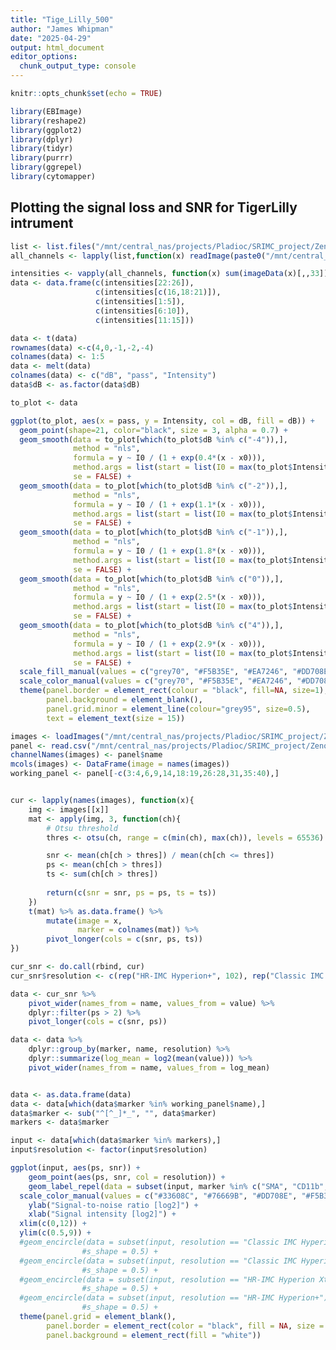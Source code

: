 ```yaml
---
title: "Tige_Lilly_500"
author: "James Whipman"
date: "2025-04-29"
output: html_document
editor_options: 
  chunk_output_type: console
---
```


```r
knitr::opts_chunk$set(echo = TRUE)
```

```r
library(EBImage)
library(reshape2)
library(ggplot2)
library(dplyr)
library(tidyr)
library(purrr)
library(ggrepel)
library(cytomapper)
```


## Plotting the signal loss and SNR for TigerLilly intrument
```r
list <- list.files("/mnt/central_nas/projects/Pladioc/SRIMC_project/Zenodo/Extended_Data_3/IMC_system_comparison/img_dB/")
all_channels <- lapply(list,function(x) readImage(paste0("/mnt/central_nas/projects/Pladioc/SRIMC_project/Zenodo/Extended_Data_3/IMC_system_comparison/img_dB/", x)))
```

```r

intensities <- vapply(all_channels, function(x) sum(imageData(x)[,,33]), numeric(1))
data <- data.frame(c(intensities[22:26]),
                   c(intensities[c(16,18:21)]),
                   c(intensities[1:5]),
                   c(intensities[6:10]),
                   c(intensities[11:15]))

data <- t(data)
rownames(data) <-c(4,0,-1,-2,-4)
colnames(data) <- 1:5
data <- melt(data)
colnames(data) <- c("dB", "pass", "Intensity")
data$dB <- as.factor(data$dB)
```


```r
to_plot <- data

ggplot(to_plot, aes(x = pass, y = Intensity, col = dB, fill = dB)) +
  geom_point(shape=21, color="black", size = 3, alpha = 0.7) +
  geom_smooth(data = to_plot[which(to_plot$dB %in% c("-4")),],
              method = "nls", 
              formula = y ~ I0 / (1 + exp(0.4*(x - x0))), 
              method.args = list(start = list(I0 = max(to_plot$Intensity), x0 = median(to_plot$pass))),
              se = FALSE) +
  geom_smooth(data = to_plot[which(to_plot$dB %in% c("-2")),],
              method = "nls", 
              formula = y ~ I0 / (1 + exp(1.1*(x - x0))), 
              method.args = list(start = list(I0 = max(to_plot$Intensity), x0 = median(to_plot$pass))),
              se = FALSE) +
  geom_smooth(data = to_plot[which(to_plot$dB %in% c("-1")),],
              method = "nls", 
              formula = y ~ I0 / (1 + exp(1.8*(x - x0))), 
              method.args = list(start = list(I0 = max(to_plot$Intensity), x0 = median(to_plot$pass))),
              se = FALSE) +
  geom_smooth(data = to_plot[which(to_plot$dB %in% c("0")),],
              method = "nls", 
              formula = y ~ I0 / (1 + exp(2.5*(x - x0))), 
              method.args = list(start = list(I0 = max(to_plot$Intensity), x0 = median(to_plot$pass))),
              se = FALSE) +
  geom_smooth(data = to_plot[which(to_plot$dB %in% c("4")),],
              method = "nls", 
              formula = y ~ I0 / (1 + exp(2.9*(x - x0))), 
              method.args = list(start = list(I0 = max(to_plot$Intensity), x0 = median(to_plot$pass))),
              se = FALSE) +
  scale_fill_manual(values = c("grey70", "#F5B35E", "#EA7246", "#DD708E", "#33608C")) +
  scale_color_manual(values = c("grey70", "#F5B35E", "#EA7246", "#DD708E", "#33608C")) +
  theme(panel.border = element_rect(colour = "black", fill=NA, size=1),
        panel.background = element_blank(),
        panel.grid.minor = element_line(colour="grey95", size=0.5),
        text = element_text(size = 15))

```


```r
images <- loadImages("/mnt/central_nas/projects/Pladioc/SRIMC_project/Zenodo/Extended_Data_3/IMC_system_comparison/img_SNR/")
panel <- read.csv("/mnt/central_nas/projects/Pladioc/SRIMC_project/Zenodo/Extended_Data_3/IMC_system_comparison/panel.csv")
channelNames(images) <- panel$name
mcols(images) <- DataFrame(image = names(images))
working_panel <- panel[-c(3:4,6,9,14,18:19,26:28,31,35:40),]


cur <- lapply(names(images), function(x){
    img <- images[[x]]
    mat <- apply(img, 3, function(ch){
        # Otsu threshold
        thres <- otsu(ch, range = c(min(ch), max(ch)), levels = 65536)

        snr <- mean(ch[ch > thres]) / mean(ch[ch <= thres])
        ps <- mean(ch[ch > thres])
        ts <- sum(ch[ch > thres])
        
        return(c(snr = snr, ps = ps, ts = ts))
    })
    t(mat) %>% as.data.frame() %>% 
        mutate(image = x,
               marker = colnames(mat)) %>% 
        pivot_longer(cols = c(snr, ps, ts))
})

cur_snr <- do.call(rbind, cur)
cur_snr$resolution <- c(rep("HR-IMC Hyperion+", 102), rep("Classic IMC Hyperion+", 102), rep("Classic IMC Hyperion Xti", 102), rep("HR-IMC Hyperion Xti", 102))

data <- cur_snr %>% 
    pivot_wider(names_from = name, values_from = value) %>%
    dplyr::filter(ps > 2) %>%
    pivot_longer(cols = c(snr, ps))

data <- data %>% 
    dplyr::group_by(marker, name, resolution) %>%
    dplyr::summarize(log_mean = log2(mean(value))) %>%
    pivot_wider(names_from = name, values_from = log_mean)


data <- as.data.frame(data)
data <- data[which(data$marker %in% working_panel$name),]
data$marker <- sub("^[^_]*_", "", data$marker)
markers <- data$marker

input <- data[which(data$marker %in% markers),]
input$resolution <- factor(input$resolution)

ggplot(input, aes(ps, snr)) +
    geom_point(aes(ps, snr, col = resolution)) +
    geom_label_repel(data = subset(input, marker %in% c("SMA", "CD11b", "FoxP3")), aes(ps, snr, label = marker, col = resolution)) +
  scale_color_manual(values = c("#33608C", "#76669B", "#DD708E", "#F5B35E")) +
    ylab("Signal-to-noise ratio [log2]") +
    xlab("Signal intensity [log2]") +
  xlim(c(0,12)) +
  ylim(c(0.5,9)) +
  #geom_encircle(data = subset(input, resolution == "Classic IMC Hyperion Xti"), color = NA, fill = alpha("#33608C", 0.1),
                #s_shape = 0.5) +
  #geom_encircle(data = subset(input, resolution == "Classic IMC Hyperion+"), color = NA, fill = alpha("#76669B", 0.1),
                #s_shape = 0.5) +
  #geom_encircle(data = subset(input, resolution == "HR-IMC Hyperion Xti"), color = NA, fill = alpha("#DD708E", 0.1),
                #s_shape = 0.5) +
  #geom_encircle(data = subset(input, resolution == "HR-IMC Hyperion+"), color = NA, fill = alpha("#F5B35E", 0.1),
                #s_shape = 0.5) +
  theme(panel.grid = element_blank(),
        panel.border = element_rect(color = "black", fill = NA, size = 1),
        panel.background = element_rect(fill = "white")) 

```


